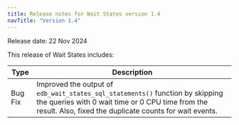 ```yaml
---
title: Release notes for Wait States version 1.4
navTitle: "Version 1.4"
---
```

Release date: 22 Nov 2024

This release of Wait States includes:

| Type    | Description                                                                                                                                                                                  |
|---------|----------------------------------------------------------------------------------------------------------------------------------------------------------------------------------------------|
| Bug Fix | Improved the output of `edb_wait_states_sql_statements()` function by skipping the queries with 0 wait time or 0 CPU time from the result. Also, fixed the duplicate counts for wait events. |
